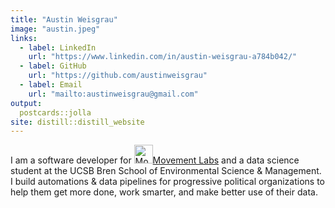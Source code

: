 ```yaml
---
title: "Austin Weisgrau"
image: "austin.jpeg"
links:
  - label: LinkedIn
    url: "https://www.linkedin.com/in/austin-weisgrau-a784b042/"
  - label: GitHub
    url: "https://github.com/austinweisgrau"
  - label: Email
    url: "mailto:austinweisgrau@gmail.com"
output:
  postcards::jolla
site: distill::distill_website
---
```

 
I am a software developer for <img src="https://rlabs-public.s3.us-east-2.amazonaws.com/rlabs.png" width="30" alt="Movement Labs" />[Movement Labs](https://movementlabs.com) and a data science student at the UCSB Bren School of Environmental Science & Management. I build automations & data pipelines for progressive political organizations to help them get more done, work smarter, and make better use of their data.
